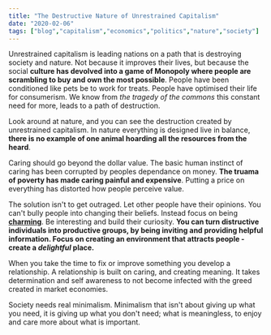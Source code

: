 ```yaml
---
title: "The Destructive Nature of Unrestrained Capitalism"
date: "2020-02-06"
tags: ["blog","capitalism","economics","politics","nature","society"]
---
```

Unrestrained capitalism is leading nations on a path that is destroying society and nature. Not because it improves their lives, but because the social **culture has devolved into a game of Monopoly where people are scrambling to buy and own the most possible**. People have been conditioned like pets be to work for treats. People have optimised their life for consumerism. We know from *the tragedy of the commons* this constant need for more, leads to a path of destruction.

Look around at nature, and you can see the destruction created by unrestrained capitalism. In nature everything is designed live in balance, **there is no example of one animal hoarding all the resources from the heard**.

Caring should go beyond the dollar value. The basic human instinct of caring has been corrupted by peoples dependance on money. **The truama of poverty has made caring painful and expensive**. Putting a price on everything has distorted how people perceive value. 

The solution isn't to get outraged. Let other people have their opinions. You can't bully people into changing their beliefs. Instead focus on being **[charming](https://areomagazine.com/2017/10/28/how-not-to-de-radicalize-a-twitter-neo-nazi/)**. Be interesting and build their curiosity. **You can turn distructive individuals into productive groups, by being inviting and providing helpful information. Focus on creating an environment that attracts people - create a *delightful* place.**

When you take the time to fix or improve something you develop a relationship. A relationship is built on caring, and creating meaning. It takes determination and self awareness to not become infected with the greed created in market economies.

Society needs real minimalism. Minimalism that isn't about giving up what you need, it is giving up what you don't need; what is meaningless, to enjoy and care more about what is important. 
